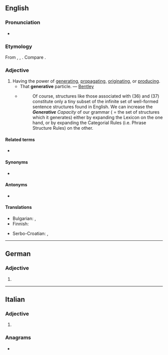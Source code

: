 ==English==

===Pronunciation===
* {{IPA|/ˈdʒɛnəɹətɪv/|/ˈdʒɛnɹətɪv/|/dʒəˈnɛɹətɪv/|lang=en}}

===Etymology===
From {{inh|en|enm|generatyve}}, {{m|enm|generatyf}}, {{m|enm|generatif}}. Compare {{etyl|fr|-}} {{m|fr|génératif}}.

===Adjective===
{{en-adj}}

# Having the power of [[generating]], [[propagating]], [[originating]], or [[producing]].
#* That '''generative''' particle. — [[Bentley]]
#* {{quote-book|year=1988|author=Andrew Radford|title=Transformational grammar: a first course|location=Cambridge, UK|publisher=Cambridge University Press|page=127}}
#*: Of course, structures like those associated with (36) and (37) constitute only a tiny subset of the infinite set of well-formed sentence structures found in English. We can increase the ''<b>Generative</b> Capacity'' of our grammar ( = the set of structures which it generates) either by expanding the Lexicon on the one hand, or by expanding the Categorial Rules (i.e. Phrase Structure Rules) on the other.

====Related terms====
* {{l|en|degenerative}}

====Synonyms====
* {{l|en|creative}}

====Antonyms====
* {{l|en|annihilative}}

====Translations====
{{trans-top|having the power of generating}}
* Bulgarian: {{t|bg|размножителен|sc=Cyrl}}, {{t+|bg|производителен|sc=Cyrl}}
* Finnish: {{t|fi|generatiivinen}}
{{trans-mid}}
* Serbo-Croatian: {{t+|sh|generativan}}, {{t+|sh|stvaralački}}
{{trans-bottom}}

----

==German==

===Adjective===
{{head|de|adjective form}}

# {{inflected form of|generativ|lang=de}}
{{rfc-auto}}

----

==Italian==

===Adjective===
{{head|it|adjective form}}

# {{feminine plural of|generativo|lang=it}}

===Anagrams===
* {{l|it|generatevi}}